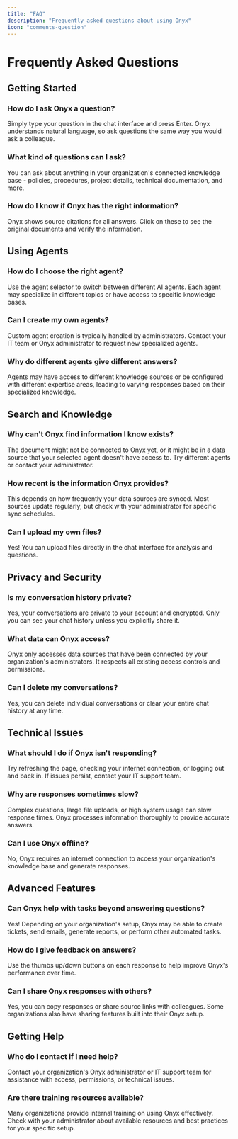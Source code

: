 ```yaml
---
title: "FAQ"
description: "Frequently asked questions about using Onyx"
icon: "comments-question"
---
```


# Frequently Asked Questions

## Getting Started

### How do I ask Onyx a question?
Simply type your question in the chat interface and press Enter. Onyx understands natural language, so ask questions the same way you would ask a colleague.

### What kind of questions can I ask?
You can ask about anything in your organization's connected knowledge base - policies, procedures, project details, technical documentation, and more.

### How do I know if Onyx has the right information?
Onyx shows source citations for all answers. Click on these to see the original documents and verify the information.

## Using Agents

### How do I choose the right agent?
Use the agent selector to switch between different AI agents. Each agent may specialize in different topics or have access to specific knowledge bases.

### Can I create my own agents?
Custom agent creation is typically handled by administrators. Contact your IT team or Onyx administrator to request new specialized agents.

### Why do different agents give different answers?
Agents may have access to different knowledge sources or be configured with different expertise areas, leading to varying responses based on their specialized knowledge.

## Search and Knowledge

### Why can't Onyx find information I know exists?
The document might not be connected to Onyx yet, or it might be in a data source that your selected agent doesn't have access to. Try different agents or contact your administrator.

### How recent is the information Onyx provides?
This depends on how frequently your data sources are synced. Most sources update regularly, but check with your administrator for specific sync schedules.

### Can I upload my own files?
Yes! You can upload files directly in the chat interface for analysis and questions.

## Privacy and Security

### Is my conversation history private?
Yes, your conversations are private to your account and encrypted. Only you can see your chat history unless you explicitly share it.

### What data can Onyx access?
Onyx only accesses data sources that have been connected by your organization's administrators. It respects all existing access controls and permissions.

### Can I delete my conversations?
Yes, you can delete individual conversations or clear your entire chat history at any time.

## Technical Issues

### What should I do if Onyx isn't responding?
Try refreshing the page, checking your internet connection, or logging out and back in. If issues persist, contact your IT support team.

### Why are responses sometimes slow?
Complex questions, large file uploads, or high system usage can slow response times. Onyx processes information thoroughly to provide accurate answers.

### Can I use Onyx offline?
No, Onyx requires an internet connection to access your organization's knowledge base and generate responses.

## Advanced Features

### Can Onyx help with tasks beyond answering questions?
Yes! Depending on your organization's setup, Onyx may be able to create tickets, send emails, generate reports, or perform other automated tasks.

### How do I give feedback on answers?
Use the thumbs up/down buttons on each response to help improve Onyx's performance over time.

### Can I share Onyx responses with others?
Yes, you can copy responses or share source links with colleagues. Some organizations also have sharing features built into their Onyx setup.

## Getting Help

### Who do I contact if I need help?
Contact your organization's Onyx administrator or IT support team for assistance with access, permissions, or technical issues.

### Are there training resources available?
Many organizations provide internal training on using Onyx effectively. Check with your administrator about available resources and best practices for your specific setup.
